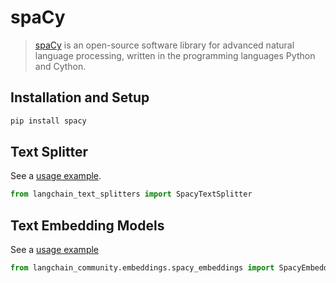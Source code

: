 # spaCy

> [spaCy](https://spacy.io/) is an open-source software library for advanced natural language processing, written in the programming languages Python and Cython.

## Installation and Setup

```bash
pip install spacy
```

## Text Splitter

See a [usage example](/docs/modules/data_connection/document_transformers/split_by_token#spacy).

```python
from langchain_text_splitters import SpacyTextSplitter
```

## Text Embedding Models

See a [usage example](/docs/integrations/text_embedding/spacy_embedding)

```python
from langchain_community.embeddings.spacy_embeddings import SpacyEmbeddings
```
